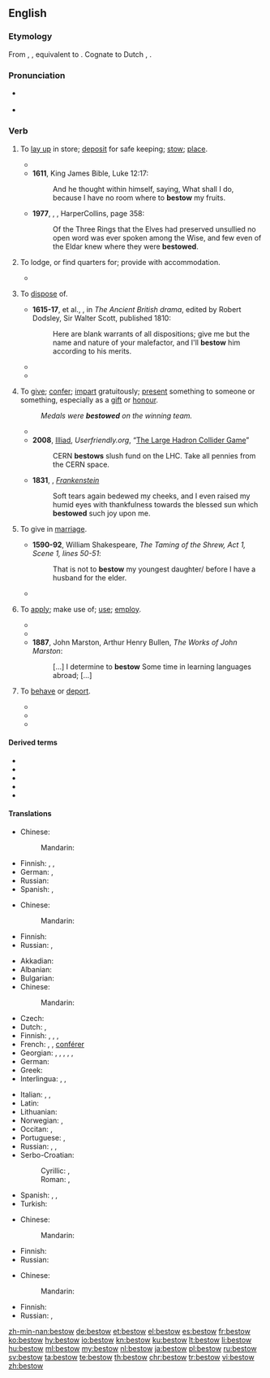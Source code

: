 ==English==

===Etymology===
From {{etyl|enm|en}} {{m|enm|bestowen}}, {{m|enm|bistowen}}, equivalent to {{prefix|be|t1=on, over, about|stow|lang=en}}. Cognate to Dutch {{m|nl|bestouwen}}, {{m|nl|bestuwen}}.

===Pronunciation===
* {{a|US|UK}} {{IPA|/bɪˈstoʊ/|lang=en}}
* {{rhymes|əʊ|lang=en}}

===Verb===
{{en-verb}}

# {{lb|en|transitive}} To [[lay up]] in store; [[deposit]] for safe keeping; [[stow]]; [[place]].
#* {{quote-book|year=1599 |title=Hamlet |author=William Shakespeare |page= |ISBN= |passage=Her father and myself, ⟨lawful espials,⟩ ⟨Will⟩ so '''bestow''' ourselves that, seeing unseen, We may of their encounter frankly judge And gather by him, as he is behaved, If 't be th' affliction of his love or no That thus he suffers for. }}
#* '''1611''', King James Bible, Luke 12:17:
#*: And he thought within himself, saying, What shall I do, because I have no room where to '''bestow''' my fruits.
#* '''1977''', {{w|J.R.R. Tolkien}}, ''{{w|Of the Rings of Power}}'', HarperCollins, page 358:
#*: Of the Three Rings that the Elves had preserved unsullied no open word was ever spoken among the Wise, and few even of the Eldar knew where they were '''bestowed'''.
# {{lb|en|transitive}} To lodge, or find quarters for; provide with accommodation.
#* {{quote-text|year=1838|author={{w|Ben Jonson}}|title=The works of Ben Jonson|passage=Well, my masters, I'll leave him with you; now I see him '''bestowed''', I'll go look for my goods, and Numps.}}
# {{rfv-sense|lang=en}} {{lb|en|transitive}} To [[dispose]] of.
#* '''1615-17''', {{w|Thomas Middleton}} et al., ''{{w|The Widow (play)|The Widow}}'', in ''The Ancient British drama'', edited by Robert Dodsley, Sir Walter Scott, published 1810:
#*: Here are blank warrants of all dispositions; give me but the name and nature of your malefactor, and I'll '''bestow''' him according to his merits.
#* {{quote-book|year=1645-46  |title=Fast sermons to Parliament |page=129 |ISBN= |passage=Ye seek your selves in you praiers, Ye ask that ye may consume it upon your lusts; you would have the blessings of God to '''bestow''' them upon your pleasures, not to do his pleasure. }}
#* {{quote-book|year=1734|title=The Gentleman's Magazine, Or, Monthly Intelligencer - Volume 4 |author= |page=505 |ISBN= |passage=Richmond, thy purling streams and pleasing shades, Might claim the chorus of Aonian maids ; Where e'en Apollo might his hours '''bestow''', By turns employ his lyre, by turns his bow, Where all the pleasures dwell, which poets feign On fair Arcadia's fields or Tempe's plain. }}
# {{lb|en|transitive}} To [[give]]; [[confer]]; [[impart]] gratuitously; [[present]] something to someone or something, especially as a [[gift]] or [[honour]].
#: ''Medals were '''bestowed''' on the winning team.''
#* {{quote-book|year=1873 |title=The Wooing O'T: A Novel  |author=Mrs. Alexander  |page=250 |ISBN= |passage=Sometimes I am caught by a delightful fragment in a magazine, and blaze up into the fiercest interest, '''bestow''' maledictions on the delay which the intervening month creates, but am burnt out by the time it expires, and so lose the thread. }}
#* '''2008''', [[w:J. D. Frazer|Illiad]], ''Userfriendly.org'', “[http://ars.userfriendly.org/cartoons/?id=20080928 The Large Hadron Collider Game]”
#*: CERN '''bestows''' slush fund on the LHC. Take all pennies from the CERN space.
#* '''1831''', {{w|Mary Shelley}}, ''[[s:Frankenstein|Frankenstein]]''
#*: Soft tears again bedewed my cheeks, and I even raised my humid eyes with thankfulness towards the blessed sun which '''bestowed''' such joy upon me.
# {{lb|en|transitive}} To give in [[marriage]].
#* '''1590-92''', William Shakespeare, ''The Taming of the Shrew, Act 1, Scene 1, lines 50-51'':
#*: That is not to '''bestow''' my youngest daughter/ before I have a husband for the elder.
#* {{quote-journal| passage=I could have '''bestowed''' her upon a fine gentleman. |journal=The Tatler| author=Joseph Addison| issue=75| year=1709}}
# {{lb|en|transitive}} To [[apply]]; make use of; [[use]]; [[employ]].
#* {{quote-book|year=1734|title=The Gentleman's Magazine, Or, Monthly Intelligencer - Volume 4 |author= |page= |ISBN= |passage=Here 'tis worth while to '''bestow''' a few more Reflections upon that extraordinary Piece of barbarous Cruelty against their Country under the Character of Rufinus. }}
#* {{quote-book|year=1850 |title=Half Hours with the Best Authors |author=Charles Knight & ‎John Leighton  |page=290 |ISBN= |passage=All the void time that is between the hours of work, sleep, and meat, that they be suffered to '''bestow''' every man as he liketh best himself.  }}
#* '''1887''', John Marston, Arthur Henry Bullen, ''The Works of John Marston'':
#*: [...] I determine to '''bestow''' Some time in learning languages abroad; [...]
# {{rfv-sense|lang=en}} {{lb|en|transitive|obsolete}} To [[behave]] or [[deport]].
#* {{quote-book|year=1597 |title=Henry IV, part 1 |author=William Shakespeare |page= |ISBN= |passage=How might we see Falstaff '''bestow''' himself to-night in his true colours? }}
#* {{quote-book|year=1750 |title=The Works of Mr. Francis Beaumont, and Mr. John Fletcher |author=Francis Beaumont, ‎John Fletcher, ‎& Mr. Theobald (Lewis) |page=448 |ISBN= |passage=By this light, Sir, (But that I never will '''bestow''' myself But to your liking) if she now would have me, I now would marry her. }}
#* {{quote-book|year=1883  |title=The Anatomy of Melancholy |author=Robert Burton |page= |ISBN= |passage=And thence it comes to pass, that in city and country so many grievances of body and mind, and this feral disease of melancholy so frequently rageth, and now domineers almost all over Europe amongst our great ones. They know not how to spend their time (disports excepted, which are all their business), what to do, or otherwise how to '''bestow''' themselves ; like our modern Frenchmen, that had rather lose a pound of blood in a single combat, than a drop of sweat in any honest labour. }}



====Derived terms====
* {{l|en|bestowable}}
* {{l|en|bestowage}}
* {{l|en|bestowal}}
* {{l|en|bestower}}
* {{l|en|bestowment}}

====Translations====
{{trans-top|to lay up in store}}
* Chinese: 
*: Mandarin: {{t-needed|cmn}}
{{trans-mid}}
* Finnish: {{t+|fi|varastoida}}, {{t+|fi|piilottaa}}, {{t+|fi|panna}}
* German: {{t|de|verstauen}}, {{t|de|einlagern}}
* Russian: {{t+|ru|хранить|impf}}
* Spanish: {{t+|es|guardar}}, {{t+|es|estibar}}
{{trans-bottom}}

{{trans-top|to provide with accommodation}}
* Chinese: 
*: Mandarin: {{t-needed|cmn}}
{{trans-mid}}
* Finnish: {{t+|fi|majoittaa}}
* Russian: {{t+|ru|размещать|impf}}, {{t|ru|расквартировывать|impf}}
{{trans-bottom}}

{{trans-top|to dispose of}}
{{trans-mid}}
{{trans-bottom}}

{{trans-top|to present a thing as a gift or honour}}
* Akkadian: {{t|akk|𒁀|tr=[[Image:B014ellst.png|30px]] qiāšu, BA}}
* Albanian: {{t+|sq|dhuroj}}
* Bulgarian: {{t+|bg|дарявам|tr=darjávam}}
* Chinese:
*: Mandarin: {{t-needed|cmn}}
* Czech: {{t+|cs|udělit}}
* Dutch: {{t+|nl|toekennen}}, {{t+|nl|schenken}}
* Finnish: {{t+|fi|lahjoittaa}}, {{t+|fi|myöntää}}, {{t+|fi|suoda}}, {{t+|fi|ojentaa}}
* French: {{t+|fr|accorder}}, {{t+|fr|remettre}}, [[conférer]] {{gloss|in some formulations only}}
* Georgian: {{t|ka|მინიჭება|sc=Geor}}, {{t|ka|ძღვნა|sc=Geor}}, {{t|ka|დაჯილდოვება|sc=Geor}}, {{t|ka|ჩუქება|sc=Geor}}, {{t|ka|ბოძება|sc=Geor}}, {{t|ka|მიცემა|sc=Geor}}
* German: {{t+|de|schenken}}
* Greek: {{t+|el|απονέμω|sc=Grek}}
* Interlingua: {{t|ia|accordar}}, {{t|ia|conceder}}, {{t|ia|conferer}}
{{trans-mid}}
* Italian: {{t+|it|donare}}, {{gloss|gifts}} {{t+|it|elargire}}, {{gloss|honours}} {{t+|it|conferire}}
* Latin: {{t+|la|dono}}
* Lithuanian: {{t+|lt|dovanoti}}
* Norwegian: {{t+|no|forære}}, {{t+|no|skjenke}}
* Occitan: {{t+|oc|acordar}}, {{t|oc|conferir}}
* Portuguese: {{t+|pt|conceder}}, {{t+|pt|conferir}}
* Russian: {{t+|ru|преподносить}}, {{t+|ru|вручать}}, {{t+|ru|дари́ть}}
* Serbo-Croatian:
*: Cyrillic: {{t|sh|поклонити}}, {{t|sh|даровати}}
*: Roman: {{t+|sh|pokloniti}}, {{t+|sh|darovati}}
* Spanish: {{t+|es|acordar}}, {{t+|es|conceder}}, {{t+|es|conferir}}
* Turkish: {{t+|tr|sunmak}}
{{trans-bottom}}

{{trans-top|to give in marriage}}
* Chinese: 
*: Mandarin: {{t-needed|cmn}}
{{trans-mid}}
* Finnish: {{t+|fi|naittaa}}
* Russian: {{t+|ru|выдать|pf}}
{{trans-bottom}}

{{trans-top|to make use of}}
* Chinese: 
*: Mandarin: {{t-needed|cmn}}
{{trans-mid}}
* Finnish: {{t+|fi|käyttää}}
* Russian: {{t+|ru|употреблять|impf}}, {{t+|ru|использовать|impf}}
{{trans-bottom}}

[[zh-min-nan:bestow]]
[[de:bestow]]
[[et:bestow]]
[[el:bestow]]
[[es:bestow]]
[[fr:bestow]]
[[ko:bestow]]
[[hy:bestow]]
[[io:bestow]]
[[kn:bestow]]
[[ku:bestow]]
[[lt:bestow]]
[[li:bestow]]
[[hu:bestow]]
[[ml:bestow]]
[[my:bestow]]
[[nl:bestow]]
[[ja:bestow]]
[[pl:bestow]]
[[ru:bestow]]
[[sv:bestow]]
[[ta:bestow]]
[[te:bestow]]
[[th:bestow]]
[[chr:bestow]]
[[tr:bestow]]
[[vi:bestow]]
[[zh:bestow]]